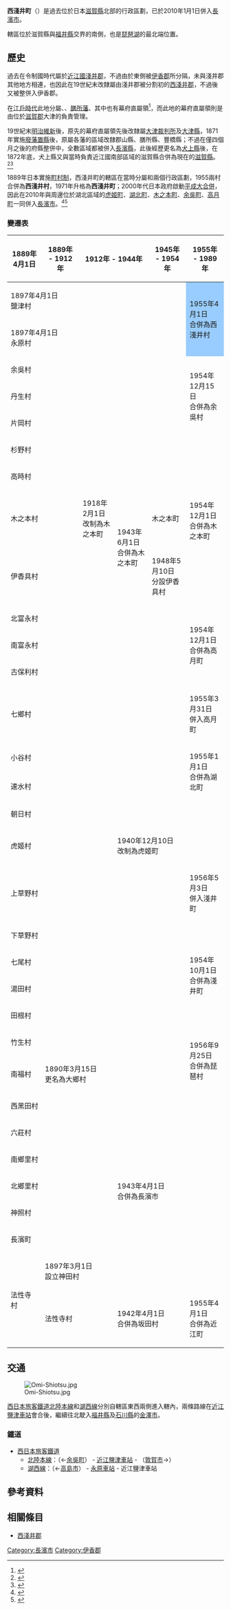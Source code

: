 {{日本町村 (廢除)
| 自治體名   = 西淺井
| 町村       = 町
| 町村章     =
| 日文原名   = 西浅井町
| 平假名     = にしあざいちょう
| 羅馬字拼音 = Nishiazai-chō
| 廢除時間   = 2010年1月1日
| 廢除理由   = 編入合併
| 廢除時處置 = [[虎姬町|虎姬町]]、[[湖北町|湖北町]]、[[高月町|高月町]]、[[木之本町|木之本町]]、[[余吳町|余吳町]]、'''西淺井町''' → [[長濱市|長濱市]]
| 現在自治體 = 長濱市
| 都道府縣   = 滋賀縣
| 支廳       =
| 郡         = 伊香郡
| 編號       = 25504-1
| 面積       = 67.06
| 邊界未定   =
| 人口       = 4,566
| 統計時間   = 2007年2月1日
| 自治體     = [[高島市|高島市]]、[[長濱市|長濱市]]、[[湖北町|湖北町]]、[[高月町|高月町]]、[[木之本町|木之本町]]、[[余吳町|余吳町]]<br />[[福井縣|福井縣]]：[[敦賀市|敦賀市]]
| 樹         =
| 花         =
| 鳥         =
| 其他象徵物 =
| 其他象徵   =
| 郵遞區號   = 529-0792
| 所在地     = 伊香郡西淺井町大字大浦2590番地
| 電話號碼   = 749-89-1121
| 外部連結   = http://www.town.nishiazai.shiga.jp/
| 地圖       = [[File:Nishiazai_in_Shiga_Prefecture_Ja.svg|250px]]
| 註記       =
}}

'''西淺井町'''（{{jpn|j=西浅井町|kyu=西淺井町|hg=にしあざいちょう|rm=Nishiazai chō|f=y}}）是過去位於日本[[滋賀縣|滋賀縣]]北部的行政區劃，已於2010年1月1日併入[[長濱市|長濱市]]。

轄區位於滋賀縣與[[福井縣|福井縣]]交界的{{Tsl|ja|野坂山地}}南側，也是[[琵琶湖|琵琶湖]]的最北端位置。

== 歷史 ==

過去在令制國時代屬於[[近江國|近江國]][[淺井郡|淺井郡]]，不過由於東側被[[伊香郡|伊香郡]]所分隔，未與淺井郡其他地方相連，也因此在19世紀末改隸屬由淺井郡被分割初的[[西淺井郡|西淺井郡]]，不過後又被整併入伊香郡。

在[[江戶時代|江戶時代]]此地分屬{{Tsl|ja|郡山藩}}、{{Tsl|ja|三河吉田藩}}、[[膳所藩|膳所藩]]、其中也有幕府直屬領<ref>{{Cite web| url=http://www.rekihaku.ac.jp/up-cgi/login.pl?p=param/kyud/db_param| title=舊高舊領取調帳資料庫檢索| publisher=[[國立歷史民俗博物館|國立歷史民俗博物館]]| language=ja| accessdate=2020-09-18| archive-date=2020-08-25| archive-url=https://web.archive.org/web/20200825042351/http://www.rekihaku.ac.jp/up-cgi/login.pl?p=param%2Fkyud%2Fdb_param| dead-url=yes}}</ref>，而此地的幕府直屬領則是由位於[[滋賀郡|滋賀郡]]大津的{{Tsl|ja|大津奉行}}負責管理。

19世紀末[[明治維新|明治維新]]後，原先的幕府直屬領先後改隸屬[[大津裁判所|大津裁判所]]及[[大津縣|大津縣]]，1871年實施[[廢藩置縣|廢藩置縣]]後，原屬各藩的區域改隸郡山縣、膳所縣、豐橋縣；不過在僅四個月之後的府縣整併中，全數區域都被併入[[長濱縣|長濱縣]]，此後經歷更名為[[犬上縣|犬上縣]]後，在1872年底，犬上縣又與當時負責近江國南部區域的滋賀縣合併為現在的[[滋賀縣|滋賀縣]]。<ref>{{Cite web| url=http://nanyanen.jp/ohmi/shiga.html| title=「滋賀」という地名をめぐって| work=戸田孝の雑学資料室| language=ja| accessdate=2020-04-03| archive-url=https://web.archive.org/web/20181018052336/http://nanyanen.jp/ohmi/shiga.html| archive-date=2018-10-18| dead-url=yes}}</ref><ref>{{Cite web| url=http://shiga-bunkazai.jp/biwako/biwako1_44.pdf| title=縣廳爭論| date=2008-11-30| author=畑中英二| work=公益財団法人滋賀県文化財保護協会| language=ja| accessdate=2020-04-03| archive-url=https://web.archive.org/web/20200408040823/http://shiga-bunkazai.jp/biwako/biwako1_44.pdf| archive-date=2020-04-08| dead-url=yes}}</ref>

1889年日本實施[[町村制|町村制]]，西淺井町的轄區在當時分屬{{Tsl|ja|塩津村 (滋賀県)|鹽津村 (滋賀縣)|鹽津村}}和{{Tsl|ja|永原村}}兩個行政區劃，1955兩村合併為'''西淺井村'''，1971年升格為'''西淺井町'''；2000年代日本政府啟動[[平成大合併|平成大合併]]，因此在2010年與周邊位於湖北區域的[[虎姬町|虎姬町]]、[[湖北町|湖北町]]、[[木之本町|木之本町]]、[[余吳町|余吳町]]、[[高月町|高月町]]一同併入[[長濱市|長濱市]]。<ref name="Bref">{{Cite web| url=https://www.city.nagahama.lg.jp/0000001835.html| title=長浜市の概況| date=2016-11-09| publisher=長濱市政府| language=ja| accessdate=2020-04-05| archive-date=2020-05-03| archive-url=https://web.archive.org/web/20200503123923/https://www.city.nagahama.lg.jp/0000001835.html| dead-url=no}}</ref><ref name="Nagahama2">{{Cite book| url=https://www.city.nagahama.lg.jp/cmsfiles/contents/0000000/867/20191001.pdf| title=合併基本計画| page=11| date=2019-10| publisher=長濱市政府| language=ja| accessdate=2020-04-05| archive-date=2020-05-03| archive-url=https://web.archive.org/web/20200503123927/https://www.city.nagahama.lg.jp/cmsfiles/contents/0000000/867/20191001.pdf| dead-url=no}}</ref>

=== 變遷表 ===

{| class="wikitable" style="font-size:x-small;"
|-
! 1889年4月1日
! 1889年 - 1912年
! colspan=2 | 1912年 - 1944年
! colspan=2 | 1945年 - 1954年
! colspan=2 | 1955年 - 1989年
! 1989年 - 現在
! 現在
|-
| colspan=6 | 1897年4月1日<br />鹽津村
| rowspan=2 style="background-color:#9cf;" | 1955年4月1日<br />合併為西淺井村
| rowspan=2 style="background-color:#6ff;" | 1971年4月1日<br />改制為西淺井町
| rowspan=17 | 2010年1月1日<br />併入長濱市
| rowspan=31 | 長濱市
|-
| colspan=6 | 1897年4月1日<br />永原村
|-
| colspan=5 | 余吳村
| rowspan=3 colspan=2 | 1954年12月15日<br />合併為余吳村
| rowspan=3 | 1971年4月1日<br />改制為余吳町
|-
| colspan=5 | 丹生村
|-
| colspan=5 | 片岡村
|-
| colspan=5 | 杉野村
| rowspan=4 colspan=3 | 1954年12月1日<br />合併為木之本町
|-
| colspan=5 | 高時村
|-
| colspan=2 | 木之本村
| 1918年2月1日<br />改制為木之本町
| rowspan=2 | 1943年6月1日<br />合併為木之本町
| 木之本町
|-
| colspan=3 | 伊香具村
| 1948年5月10日<br />分設伊香具村
|-
| colspan=5 | 北富永村
| rowspan=3 colspan=2 | 1954年12月1日<br />合併為高月町
| rowspan=4 | 高月町
|-
| colspan=5 | 南富永村
|-
| colspan=5 | 古保利村
|-
| colspan=6 | 七鄉村
| 1955年3月31日<br />併入高月町
|-
| colspan=6 | 小谷村
| rowspan=2 | 1955年1月1日<br />合併為湖北町
| rowspan=3 | 1956年9月30日<br />合併為湖北町
|-
| colspan=6 | 速水村
|-
| colspan=7 | 朝日村
|-
| colspan=3 | 虎姬村
| colspan=5 | 1940年12月10日<br />改制為虎姬町
|-
| colspan=6 | 上草野村
| 1956年5月3日<br />併入淺井町
| rowspan=5 | 淺井町
| rowspan=14 | 2006年2月13日<br />合併為長濱市
|-
| colspan=5 | 下草野村
| rowspan=4 colspan=2 | 1954年10月1日<br />合併為淺井町
|-
| colspan=5 | 七尾村
|-
| colspan=5 | 湯田村
|-
| colspan=5 | 田根村
|-
| colspan=6 | 竹生村
| rowspan=2 | 1956年9月25日<br />合併為琵琶村
| rowspan=2 | 1971年4月1日<br />改制為琵琶町
|-
| 南福村
| colspan=5 | 1890年3月15日<br />更名為大鄉村
|-
| colspan=3 | 西黑田村
| rowspan=7 colspan=5 | 1943年4月1日<br />合併為長濱市
|-
| colspan=3 | 六莊村
|-
| colspan=3 | 南鄉里村
|-
| colspan=3 | 北鄉里村
|-
| colspan=3 | 神照村
|-
| colspan=3 | 長濱町
|-
| rowspan=2 | 法性寺村
| colspan=2 | 1897年3月1日<br />設立神田村
|-
| colspan=2 | 法性寺村
| colspan=3 | 1942年4月1日<br />合併為坂田村
| colspan=2 | 1955年4月1日<br />合併為近江町
| colspan=2 | 2005年10月1日<br />併入米原市
|}

== 交通 ==

[[File:Omi-Shiotsu.jpg|thumb]]

[[西日本旅客鐵道|西日本旅客鐵道]][[北陸本線|北陸本線]]和[[湖西線|湖西線]]分別自轄區東西兩側進入轄內，兩條路線在[[近江鹽津車站|近江鹽津車站]]會合後，繼續往北駛入[[福井縣|福井縣]]及[[石川縣|石川縣]]的[[金澤市|金澤市]]。

=== 鐵道 ===

* [[西日本旅客鐵道|西日本旅客鐵道]]
** [[北陸本線|北陸本線]]：（←[[余吳町|余吳町]]） - [[近江鹽津車站|近江鹽津車站]] - （[[敦賀市|敦賀市]]→）
** [[湖西線|湖西線]]：（←[[高島市|高島市]]） - [[永原車站|永原車站]] - 近江鹽津車站

== 參考資料 ==
{{Reflist|2}}

== 相關條目 ==

* [[西淺井郡|西淺井郡]]

{{滋賀縣}}
{{Authority control}}

[[Category:長濱市|Category:長濱市]]
[[Category:伊香郡|Category:伊香郡]]